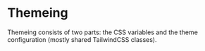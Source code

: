 
# Themeing

Themeing consists of two parts: the CSS variables and the theme configuration (mostly shared TailwindCSS classes).

<Container>
  <NavigationCard link='/docs/customisation/colors' icon={mdiPalette} description={'Colors'} title={'CSS Variables'} />
  <NavigationCard
    link='/docs/customisation/theme'
    icon={mdiPaletteSwatch}
    description={'Global components configuration'}
    title={'Theme'}
  />
</Container>
